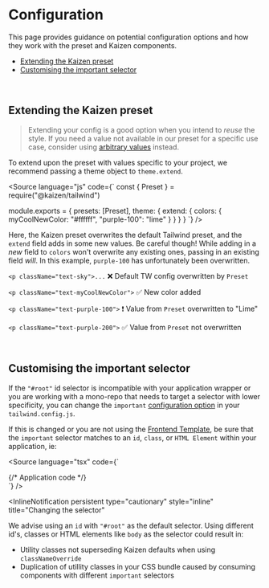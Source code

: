 
<Meta title="Systems/Tailwind/Configuration" />

# Configuration

This page provides guidance on potential configuration options and how they work with the preset and Kaizen components.

- [Extending the Kaizen preset](#extending-the-kaizen-preset)
- [Customising the important selector](#customising-the-important-selector)

<br/>

## Extending the Kaizen preset

> Extending your config is a good option when you intend to _reuse_ the style.
> If you need a value not available in our preset for a specific use case, consider using [arbitrary values](https://tailwindcss.com/docs/adding-custom-styles#using-arbitrary-values) instead.

To extend upon the preset with values specific to your project, we recommend passing a theme object to `theme.extend`.

<Source
  language="js"
  code={`
const { Preset } = require("@kaizen/tailwind")

module.exports = {
  presets: [Preset],
  theme: {
    extend: {
      colors: {
        myCoolNewColor: "#ffffff",
        "purple-100": "lime"
      }
    }
  }
}
  `}
/>

Here, the Kaizen preset overwrites the default Tailwind preset, and the `extend` field adds in some new values.
Be careful though! While adding in a _new_ field to `colors` won't overwrite any existing ones, passing in an existing field _will_. In this example, `purple-100` has unfortunately been overwritten.

`<p className="text-sky">...` ❌ Default TW config overwritten by `Preset`

`<p className="text-myCoolNewColor">` ✅ New color added

`<p className="text-purple-100">` ️❗️ Value from `Preset` overwritten to "Lime"

`<p className="text-purple-200">` ✅ Value from `Preset` not overwritten

<br/>

## Customising the important selector

If the `"#root"` id selector is incompatible with your application wrapper or you are working with a mono-repo that needs to target a selector with lower specificity, you can change the `important` [configuration option](https://tailwindcss.com/docs/configuration#important-modifier) in your `tailwind.config.js`.

If this is changed or you are not using the [Frontend Template](https://github.com/cultureamp/frontend-template), be sure that the `important` selector matches to an `id`, `class`, or `HTML Element` within your application, ie:

<Source
  language="tsx"
  code={`
<div id="#root">
 {/* Application code */}
</div>
  `}
/>

<InlineNotification
  persistent
  type="cautionary"
  style="inline"
  title="Changing the selector"
>
  We advise using an <code>id</code> with <code>&quot;#root&quot;</code> as the default selector. Using different id&apos;s, classes or HTML elements like <code>body</code> as the selector could result in:
  <ul>
    <li>
      Utility classes not superseding Kaizen defaults when using <code>classNameOverride</code>
    </li>
    <li>
      Duplication of utillity classes in your CSS bundle caused by consuming components with different <code>important</code> selectors
    </li>
  </ul>
</InlineNotification>
